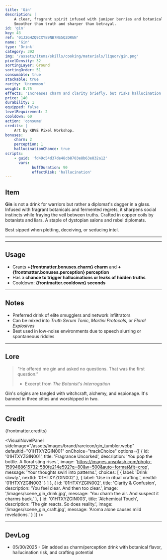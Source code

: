 ```yaml
---
title: 'Gin'
description: |
    A clear, fragrant spirit infused with juniper berries and botanical madness. 
    Smoother than truth and sharper than betrayal.
id: 'gin'
key: 43
ref: '01J2GHZQ9CXY89NB7NS5Q2DRGN'
name: 'Gin'
type: 'Drink'
category: 392
img: '/assets/items/skills/cooking/materials/liquor/gin.png'
pixelDensity: 32
sortingLayer: Ground
sortingOrder: 51
consumable: true
stackable: true
rarity: 'Uncommon'
weight: 0.75
effects: 'Increases charm and clarity briefly, but risks hallucination or truth leaks.'
price: 140
durability: 1
equipped: false
levelRequirement: 2
cooldown: 60
action: 'consume'
credits: |
    Art by KBVE Pixel Workshop.
bonuses:
    charm: 2
    perception: 1
    hallucinationChance: true
scripts:
    - guid: 'fd49c54d37de48cb8703e8b63e832a12'
      vars:
            buffDuration: 90
            effectRisk: 'hallucination'
---
```



## Item

**Gin** is not a drink for warriors but rather a diplomat's dagger in a glass.
Infused with fragrant botanicals and fermented regrets, it sharpens social instincts while fraying the veil between truths.
Crafted in copper coils by botanists and liars. 
A staple of dystopian salons and rebel diplomats. 

Best sipped when plotting, deceiving, or seducing intel.

---

<ItemDBPanel data={frontmatter} />

---

## Usage

- Grants **+{frontmatter.bonuses.charm} charm** and **+{frontmatter.bonuses.perception} perception**  
- Has a **chance to trigger hallucinations or leaks of hidden truths**  
- Cooldown: **{frontmatter.cooldown} seconds**

---

## Notes

- Preferred drink of elite smugglers and network infiltrators  
- Can be mixed into *Truth Serum Tonic*, *Martini Protocols*, or *Floral Explosives*  
- Best used in low-noise environments due to speech slurring or spontaneous riddles

---

## Lore

> “He offered me gin and asked no questions. That was the first question.”  
> - Excerpt from *The Botanist's Interrogation*

Gin's origins are tangled with witchcraft, alchemy, and espionage.
It's banned in three cities and worshipped in two.

---

## Credit

{frontmatter.credits}

<VisualNovelPanel
  sideImage="/assets/images/brand/rareicon/gin_tumbler.webp"
  defaultId="01HTXYZGIN001"
  onChoice="trackChoice"
  options={[
    {
      id: '01HTXYZGIN001',
      title: 'Fragrance Uncorked',
      description: 'You pop the bottle. A floral sting rises.',
      image: 'https://images.unsplash.com/photo-1599488615732-580fe214e592?q=80&w=500&auto=format&fit=crop',
      message: 'Your thoughts swirl into patterns.',
      choices: [
        { label: 'Drink slowly.', nextId: '01HTXYZGIN002' },
        { label: 'Use in ritual crafting.', nextId: '01HTXYZGIN003' }
      ]
    },
    {
      id: '01HTXYZGIN002',
      title: 'Clarity & Confusion',
      description: 'You feel clear. And then too clear.',
      image: '/images/scene_gin_drink.jpg',
      message: 'You charm the air. And suspect it charms back.'
    },
    {
      id: '01HTXYZGIN003',
      title: 'Alchemical Touch',
      description: 'The gin reacts. So does reality.',
      image: '/images/scene_gin_craft.jpg',
      message: 'Aroma alone causes mild revelations.'
    }
  ]}
/>

<Adsense />

---

## DevLog

- 05/30/2025 - Gin added as charm/perception drink with botanical flavor, hallucination risk, and crafting potential
